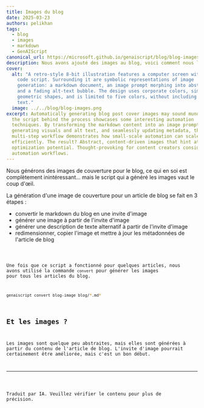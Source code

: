 ```yaml
---
title: Images du blog
date: 2025-03-23
authors: pelikhan
tags:
  - blog
  - images
  - markdown
  - GenAIScript
canonical_url: https://microsoft.github.io/genaiscript/blog/blog-images
description: Nous avons ajouté des images au blog, voici comment nous l'avons fait.
cover:
  alt: "A retro-style 8-bit illustration features a computer screen with a visible
    code script. Surrounding it are symbolic representations of image
    generation: a markdown document, an image prompt morphing into abstract art,
    and a fading alt-text bubble. The design uses corporate colors, simple
    geometric shapes, and is limited to five colors, without including people or
    text."
  image: ../../blog/blog-images.png
excerpt: Automatically generating blog post cover images may sound mundane, but
  the script behind the process showcases some interesting automation
  techniques. By transforming the markdown content into an image prompt,
  generating visuals and alt text, and seamlessly updating metadata, this
  multi-step workflow demonstrates how small-scale automation can scale
  efficiently. The result? Abstract, content-driven images that hint at
  optimization potential. Thought-provoking for content creators considering
  automation workflows.
---
```




<BlogNarration />

Nous générons des images de couverture pour le blog, ce qui en soi est complètement inintéressant... mais le script qui a généré les images vaut le coup d'œil.

La génération d'une image de couverture pour un article de blog se fait en 3 étapes :

- convertir le markdown du blog en une invite d'image
- générer une image à partir de l'invite d'image
- générer une description de texte alternatif à partir de l'invite d'image
- redimensionner, copier l'image et mettre à jour les métadonnées de l'article de blog

<Code code={code} lang="ts" wrap title="blog-image.genai.mts" />

Une fois que ce script a fonctionné pour quelques articles, nous avons utilisé la commande `convert` pour générer les images pour tous les articles du blog.

```sh
genaiscript convert blog-image blog/*.md*
```

## Et les images ?

Les images sont quelque peu abstraites, mais elles sont générées à partir du contenu de l'article de blog. L'invite d'image pourrait certainement être améliorée, mais c'est un bon début.

<hr />

Traduit par IA. Veuillez vérifier le contenu pour plus de précision.
